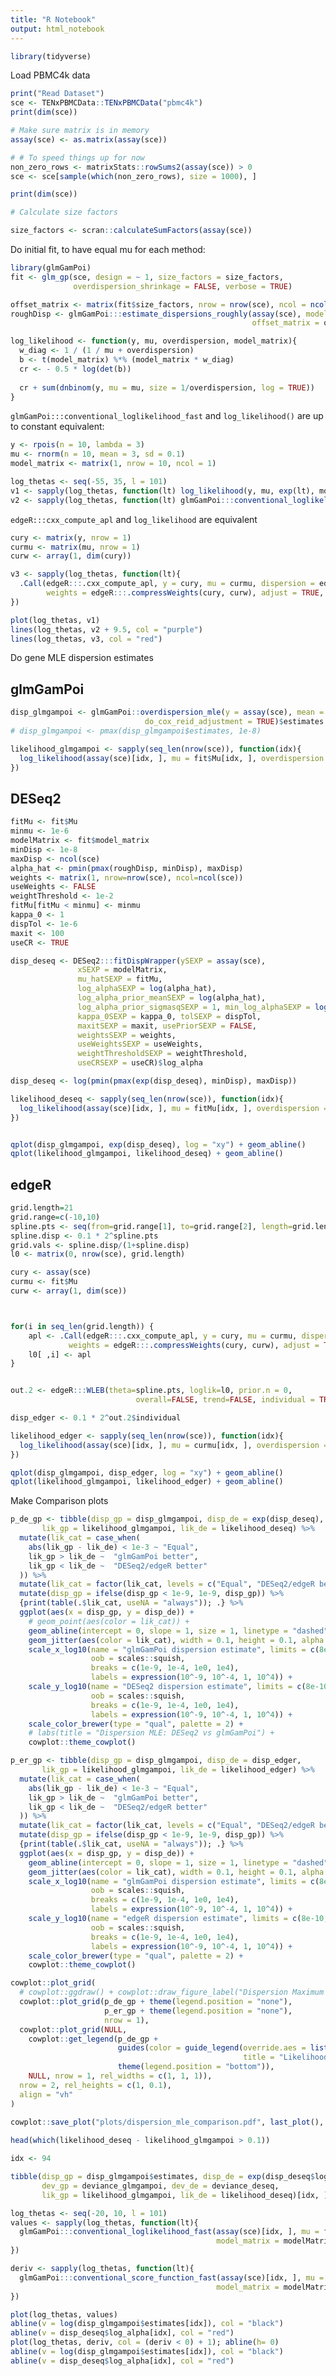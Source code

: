 ```yaml
---
title: "R Notebook"
output: html_notebook
---
```



```r
library(tidyverse)
```


Load PBMC4k data

```r
print("Read Dataset")
sce <- TENxPBMCData::TENxPBMCData("pbmc4k")
print(dim(sce))

# Make sure matrix is in memory
assay(sce) <- as.matrix(assay(sce))

# # To speed things up for now
non_zero_rows <- matrixStats::rowSums2(assay(sce)) > 0
sce <- sce[sample(which(non_zero_rows), size = 1000), ]

print(dim(sce))

# Calculate size factors

size_factors <- scran::calculateSumFactors(assay(sce))
```



Do initial fit, to have equal mu for each method:

```r
library(glmGamPoi)
fit <- glm_gp(sce, design = ~ 1, size_factors = size_factors, 
              overdispersion_shrinkage = FALSE, verbose = TRUE)

```


```r
offset_matrix <- matrix(fit$size_factors, nrow = nrow(sce), ncol = ncol(sce), byrow = TRUE)
roughDisp <- glmGamPoi:::estimate_dispersions_roughly(assay(sce), model_matrix = fit$model_matrix, 
                                                      offset_matrix = offset_matrix)
```


```r
log_likelihood <- function(y, mu, overdispersion, model_matrix){
  w_diag <- 1 / (1 / mu + overdispersion)
  b <- t(model_matrix) %*% (model_matrix * w_diag)
  cr <- - 0.5 * log(det(b))
  
  cr + sum(dnbinom(y, mu = mu, size = 1/overdispersion, log = TRUE))
}
```


`glmGamPoi:::conventional_loglikelihood_fast` and `log_likelihood()` are up to constant equivalent:

```r
y <- rpois(n = 10, lambda = 3)
mu <- rnorm(n = 10, mean = 3, sd = 0.1)
model_matrix <- matrix(1, nrow = 10, ncol = 1)

log_thetas <- seq(-55, 35, l = 101)
v1 <- sapply(log_thetas, function(lt) log_likelihood(y, mu, exp(lt), model_matrix))
v2 <- sapply(log_thetas, function(lt) glmGamPoi:::conventional_loglikelihood_fast(y, mu, lt, model_matrix, do_cr_adj = TRUE))

```

`edgeR:::cxx_compute_apl` and `log_likelihood` are equivalent

```r
cury <- matrix(y, nrow = 1)
curmu <- matrix(mu, nrow = 1)
curw <- array(1, dim(cury))

v3 <- sapply(log_thetas, function(lt){
  .Call(edgeR:::.cxx_compute_apl, y = cury, mu = curmu, dispersion = edgeR:::.compressDispersions(cury, exp(lt)), 
        weights = edgeR:::.compressWeights(cury, curw), adjust = TRUE, design = model_matrix)
})

plot(log_thetas, v1)
lines(log_thetas, v2 + 9.5, col = "purple")
lines(log_thetas, v3, col = "red")
```




Do gene MLE dispersion estimates

## glmGamPoi

```r
disp_glmgampoi <- glmGamPoi::overdispersion_mle(y = assay(sce), mean = fit$Mu, model_matrix = fit$model_matrix,
                              do_cox_reid_adjustment = TRUE)$estimates
# disp_glmgampoi <- pmax(disp_glmgampoi$estimates, 1e-8)

likelihood_glmgampoi <- sapply(seq_len(nrow(sce)), function(idx){
  log_likelihood(assay(sce)[idx, ], mu = fit$Mu[idx, ], overdispersion = disp_glmgampoi[idx], model_matrix = fit$model_matrix)
})

```



## DESeq2

```r
fitMu <- fit$Mu
minmu <- 1e-6
modelMatrix <- fit$model_matrix
minDisp <- 1e-8
maxDisp <- ncol(sce)
alpha_hat <- pmin(pmax(roughDisp, minDisp), maxDisp)
weights <- matrix(1, nrow=nrow(sce), ncol=ncol(sce))
useWeights <- FALSE
weightThreshold <- 1e-2
fitMu[fitMu < minmu] <- minmu
kappa_0 <- 1
dispTol <- 1e-6
maxit <- 100
useCR <- TRUE

disp_deseq <- DESeq2:::fitDispWrapper(ySEXP = assay(sce),
               xSEXP = modelMatrix,
               mu_hatSEXP = fitMu,
               log_alphaSEXP = log(alpha_hat),
               log_alpha_prior_meanSEXP = log(alpha_hat),
               log_alpha_prior_sigmasqSEXP = 1, min_log_alphaSEXP = log(minDisp/10),
               kappa_0SEXP = kappa_0, tolSEXP = dispTol,
               maxitSEXP = maxit, usePriorSEXP = FALSE,
               weightsSEXP = weights,
               useWeightsSEXP = useWeights,
               weightThresholdSEXP = weightThreshold,
               useCRSEXP = useCR)$log_alpha

disp_deseq <- log(pmin(pmax(exp(disp_deseq), minDisp), maxDisp))

likelihood_deseq <- sapply(seq_len(nrow(sce)), function(idx){
  log_likelihood(assay(sce)[idx, ], mu = fitMu[idx, ], overdispersion = exp(disp_deseq[idx]), model_matrix = modelMatrix)
})



```


```r
qplot(disp_glmgampoi, exp(disp_deseq), log = "xy") + geom_abline()
qplot(likelihood_glmgampoi, likelihood_deseq) + geom_abline()
```


## edgeR 

```r

grid.length=21
grid.range=c(-10,10)
spline.pts <- seq(from=grid.range[1], to=grid.range[2], length=grid.length)
spline.disp <- 0.1 * 2^spline.pts
grid.vals <- spline.disp/(1+spline.disp)
l0 <- matrix(0, nrow(sce), grid.length)

cury <- assay(sce)
curmu <- fit$Mu
curw <- array(1, dim(sce))



for(i in seq_len(grid.length)) {
	apl <- .Call(edgeR:::.cxx_compute_apl, y = cury, mu = curmu, dispersion = edgeR:::.compressDispersions(cury, spline.disp[i]), 
             weights = edgeR:::.compressWeights(cury, curw), adjust = TRUE, design = fit$model_matrix)
	l0[ ,i] <- apl
}


out.2 <- edgeR:::WLEB(theta=spline.pts, loglik=l0, prior.n = 0,
			                overall=FALSE, trend=FALSE, individual = TRUE)

disp_edger <- 0.1 * 2^out.2$individual

likelihood_edger <- sapply(seq_len(nrow(sce)), function(idx){
  log_likelihood(assay(sce)[idx, ], mu = curmu[idx, ], overdispersion = disp_edger[idx], model_matrix = fit$model_matrix)
})

```


```r
qplot(disp_glmgampoi, disp_edger, log = "xy") + geom_abline()
qplot(likelihood_glmgampoi, likelihood_edger) + geom_abline()
```




Make Comparison plots




```r
p_de_gp <- tibble(disp_gp = disp_glmgampoi, disp_de = exp(disp_deseq),
       lik_gp = likelihood_glmgampoi, lik_de = likelihood_deseq) %>%
  mutate(lik_cat = case_when(
    abs(lik_gp - lik_de) < 1e-3 ~ "Equal",
    lik_gp > lik_de ~  "glmGamPoi better", 
    lik_gp < lik_de ~  "DESeq2/edgeR better"
  )) %>%
  mutate(lik_cat = factor(lik_cat, levels = c("Equal", "DESeq2/edgeR better", "glmGamPoi better"), ordered = TRUE)) %>%
  mutate(disp_gp = ifelse(disp_gp < 1e-9, 1e-9, disp_gp)) %>%
  {print(table(.$lik_cat, useNA = "always")); .} %>%
  ggplot(aes(x = disp_gp, y = disp_de)) +
    # geom_point(aes(color = lik_cat)) +
    geom_abline(intercept = 0, slope = 1, size = 1, linetype = "dashed") +
    geom_jitter(aes(color = lik_cat), width = 0.1, height = 0.1, alpha = 0.6, size = 0.1) +
    scale_x_log10(name = "glmGamPoi dispersion estimate", limits = c(8e-10, 1e5), expand = expansion(add = c(0, 0)), 
                  oob = scales::squish,
                  breaks = c(1e-9, 1e-4, 1e0, 1e4),
                  labels = expression(10^-9, 10^-4, 1, 10^4)) + 
    scale_y_log10(name = "DESeq2 dispersion estimate", limits = c(8e-10, 1e5), expand = expansion(add = c(0, 0)), 
                  oob = scales::squish,
                  breaks = c(1e-9, 1e-4, 1e0, 1e4),
                  labels = expression(10^-9, 10^-4, 1, 10^4)) +
    scale_color_brewer(type = "qual", palette = 2) +
    # labs(title = "Dispersion MLE: DESeq2 vs glmGamPoi") +
    cowplot::theme_cowplot()
```


```r
p_er_gp <- tibble(disp_gp = disp_glmgampoi, disp_de = disp_edger,
       lik_gp = likelihood_glmgampoi, lik_de = likelihood_edger) %>%
  mutate(lik_cat = case_when(
    abs(lik_gp - lik_de) < 1e-3 ~ "Equal",
    lik_gp > lik_de ~  "glmGamPoi better", 
    lik_gp < lik_de ~  "DESeq2/edgeR better"
  )) %>%
  mutate(lik_cat = factor(lik_cat, levels = c("Equal", "DESeq2/edgeR better", "glmGamPoi better"), ordered = TRUE)) %>%
  mutate(disp_gp = ifelse(disp_gp < 1e-9, 1e-9, disp_gp)) %>%
  {print(table(.$lik_cat, useNA = "always")); .} %>%
  ggplot(aes(x = disp_gp, y = disp_de)) +
    geom_abline(intercept = 0, slope = 1, size = 1, linetype = "dashed") +
    geom_jitter(aes(color = lik_cat), width = 0.1, height = 0.1, alpha = 0.6, size = 0.1) +
    scale_x_log10(name = "glmGamPoi dispersion estimate", limits = c(8e-10, 1e5), expand = expansion(add = c(0, 0)), 
                  oob = scales::squish,
                  breaks = c(1e-9, 1e-4, 1e0, 1e4),
                  labels = expression(10^-9, 10^-4, 1, 10^4)) + 
    scale_y_log10(name = "edgeR dispersion estimate", limits = c(8e-10, 1e5), expand = expansion(add = c(0, 0)), 
                  oob = scales::squish,
                  breaks = c(1e-9, 1e-4, 1e0, 1e4),
                  labels = expression(10^-9, 10^-4, 1, 10^4)) +
    scale_color_brewer(type = "qual", palette = 2) +
    cowplot::theme_cowplot()
```






```r
cowplot::plot_grid(
  # cowplot::ggdraw() + cowplot::draw_figure_label("Dispersion Maximum Likelihood estimates", size = 20),
  cowplot::plot_grid(p_de_gp + theme(legend.position = "none"),
                     p_er_gp + theme(legend.position = "none"),
                     nrow = 1),
  cowplot::plot_grid(NULL,
    cowplot::get_legend(p_de_gp + 
                        guides(color = guide_legend(override.aes = list(alpha = 1, size = 3),
                                                    title = "Likelihood: ")) +
                        theme(legend.position = "bottom")),
    NULL, nrow = 1, rel_widths = c(1, 1, 1)),
  nrow = 2, rel_heights = c(1, 0.1),
  align = "vh"
)
  
cowplot::save_plot("plots/dispersion_mle_comparison.pdf", last_plot(), nrow = 1, ncol = 2, base_asp = 0.95)
```







































```r
head(which(likelihood_deseq - likelihood_glmgampoi > 0.1))

idx <- 94
```



```r
tibble(disp_gp = disp_glmgampoi$estimates, disp_de = exp(disp_deseq$log_alpha),
       dev_gp = deviance_glmgampoi, dev_de = deviance_deseq,
       lik_gp = likelihood_glmgampoi, lik_de = likelihood_deseq)[idx, ]

```



```r

log_thetas <- seq(-20, 10, l = 101)
values <- sapply(log_thetas, function(lt){
  glmGamPoi:::conventional_loglikelihood_fast(assay(sce)[idx, ], mu = fitMu[idx, ], log_theta = lt,
                                              model_matrix = modelMatrix, do_cr_adj = TRUE)
})

deriv <- sapply(log_thetas, function(lt){
  glmGamPoi:::conventional_score_function_fast(assay(sce)[idx, ], mu = fitMu[idx, ], log_theta = lt,
                                              model_matrix = modelMatrix, do_cr_adj = TRUE)
})

plot(log_thetas, values)
abline(v = log(disp_glmgampoi$estimates[idx]), col = "black")
abline(v = disp_deseq$log_alpha[idx], col = "red")
plot(log_thetas, deriv, col = (deriv < 0) + 1); abline(h= 0)
abline(v = log(disp_glmgampoi$estimates[idx]), col = "black")
abline(v = disp_deseq$log_alpha[idx], col = "red")
```



